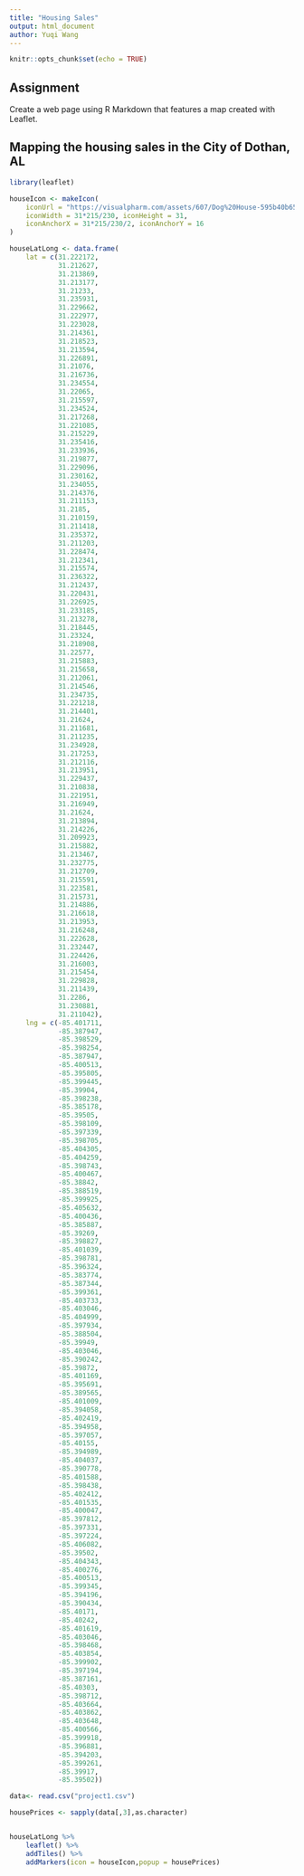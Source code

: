 ---
title: "Housing Sales"
output: html_document
author: Yuqi Wang
---

```{r setup, include=FALSE}
knitr::opts_chunk$set(echo = TRUE)
```

## Assignment

Create a web page using R Markdown that features a map created with Leaflet.

## Mapping the housing sales in the City of Dothan, AL

```{r pressure}
library(leaflet)

houseIcon <- makeIcon(
    iconUrl = "https://visualpharm.com/assets/607/Dog%20House-595b40b65ba036ed117d3a63.svg",
    iconWidth = 31*215/230, iconHeight = 31,
    iconAnchorX = 31*215/230/2, iconAnchorY = 16
)

houseLatLong <- data.frame(
    lat = c(31.222172,
            31.212627,
            31.213869,
            31.213177,
            31.21233,
            31.235931,
            31.229662,
            31.222977,
            31.223028,
            31.214361,
            31.218523,
            31.213594,
            31.226891,
            31.21076,
            31.216736,
            31.234554,
            31.22065,
            31.215597,
            31.234524,
            31.217268,
            31.221085,
            31.215229,
            31.235416,
            31.233936,
            31.219877,
            31.229096,
            31.230162,
            31.234055,
            31.214376,
            31.211153,
            31.2185,
            31.210159,
            31.211418,
            31.235372,
            31.211203,
            31.228474,
            31.212341,
            31.215574,
            31.236322,
            31.212437,
            31.220431,
            31.226925,
            31.233185,
            31.213278,
            31.218445,
            31.23324,
            31.218908,
            31.22577,
            31.215883,
            31.215658,
            31.212061,
            31.214546,
            31.234735,
            31.221218,
            31.214401,
            31.21624,
            31.211681,
            31.211235,
            31.234928,
            31.217253,
            31.212116,
            31.213951,
            31.229437,
            31.210838,
            31.221951,
            31.216949,
            31.21624,
            31.213894,
            31.214226,
            31.209923,
            31.215882,
            31.213467,
            31.232775,
            31.212709,
            31.215591,
            31.223581,
            31.215731,
            31.214886,
            31.216618,
            31.213953,
            31.216248,
            31.222628,
            31.232447,
            31.224426,
            31.216003,
            31.215454,
            31.229828,
            31.211439,
            31.2286,
            31.230881,
            31.211042),
    lng = c(-85.401711,
            -85.387947,
            -85.398529,
            -85.398254,
            -85.387947,
            -85.400513,
            -85.395805,
            -85.399445,
            -85.39904,
            -85.398238,
            -85.385178,
            -85.39505,
            -85.398109,
            -85.397339,
            -85.398705,
            -85.404305,
            -85.404259,
            -85.398743,
            -85.400467,
            -85.38842,
            -85.388519,
            -85.399925,
            -85.405632,
            -85.400436,
            -85.385887,
            -85.39269,
            -85.398827,
            -85.401039,
            -85.398781,
            -85.396324,
            -85.383774,
            -85.387344,
            -85.399361,
            -85.403733,
            -85.403046,
            -85.404999,
            -85.397934,
            -85.388504,
            -85.39949,
            -85.403046,
            -85.390242,
            -85.39872,
            -85.401169,
            -85.395691,
            -85.389565,
            -85.401009,
            -85.394058,
            -85.402419,
            -85.394958,
            -85.397057,
            -85.40155,
            -85.394989,
            -85.404037,
            -85.390778,
            -85.401588,
            -85.398438,
            -85.402412,
            -85.401535,
            -85.400047,
            -85.397812,
            -85.397331,
            -85.397224,
            -85.406082,
            -85.39502,
            -85.404343,
            -85.400276,
            -85.400513,
            -85.399345,
            -85.394196,
            -85.390434,
            -85.40171,
            -85.40242,
            -85.401619,
            -85.403046,
            -85.398468,
            -85.403854,
            -85.399902,
            -85.397194,
            -85.387161,
            -85.40303,
            -85.398712,
            -85.403664,
            -85.403862,
            -85.403648,
            -85.400566,
            -85.399918,
            -85.396881,
            -85.394203,
            -85.399261,
            -85.39917,
            -85.39502))

data<- read.csv("project1.csv")

housePrices <- sapply(data[,3],as.character)


houseLatLong %>% 
    leaflet() %>%
    addTiles() %>%
    addMarkers(icon = houseIcon,popup = housePrices)
```
